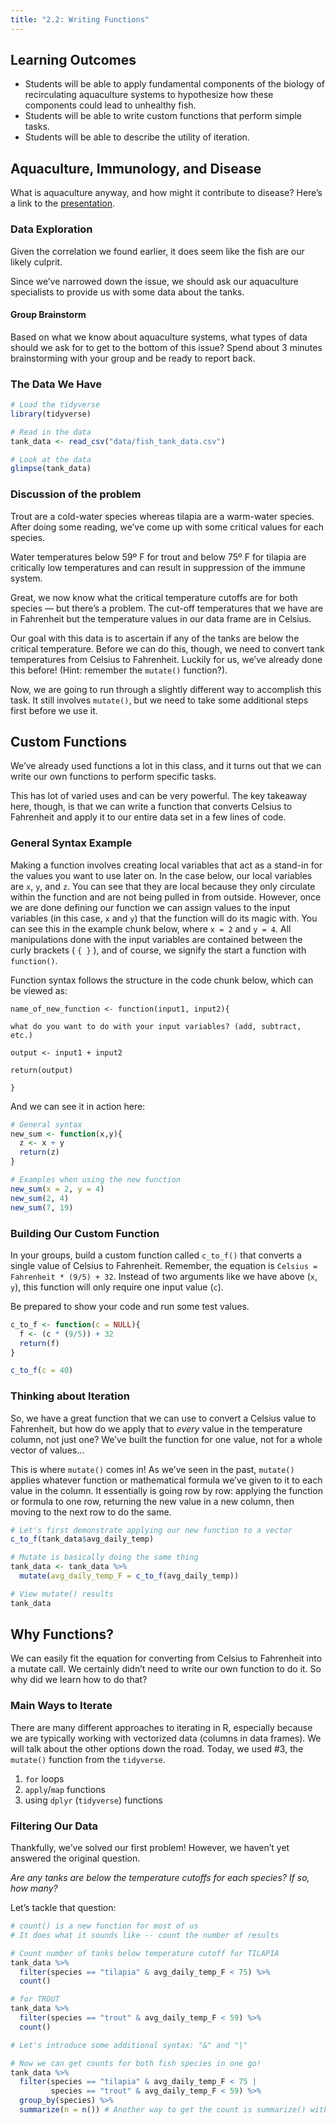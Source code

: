 ```yaml
---
title: "2.2: Writing Functions"
---
```


## Learning Outcomes

-   Students will be able to apply fundamental components of the biology of recirculating aquaculture systems to hypothesize how these components could lead to unhealthy fish.
-   Students will be able to write custom functions that perform simple tasks.
-   Students will be able to describe the utility of iteration.

## Aquaculture, Immunology, and Disease

What is aquaculture anyway, and how might it contribute to disease? Here's a link to the [presentation](https://docs.google.com/presentation/d/1CciKgqhu9WhS3x-YaTgEF15B0TefFhqevufThvmEfSk/edit?usp=sharing).

### Data Exploration

Given the correlation we found earlier, it does seem like the fish are our likely culprit.

Since we've narrowed down the issue, we should ask our aquaculture specialists to provide us with some data about the tanks.

#### Group Brainstorm

Based on what we know about aquaculture systems, what types of data should we ask for to get to the bottom of this issue? Spend about 3 minutes brainstorming with your group and be ready to report back.

### The Data We Have

```r
# Load the tidyverse
library(tidyverse)

# Read in the data
tank_data <- read_csv("data/fish_tank_data.csv")

# Look at the data
glimpse(tank_data)
```

### Discussion of the problem

Trout are a cold-water species whereas tilapia are a warm-water species. After doing some reading, we've come up with some critical values for each species.

Water temperatures below 59º F for trout and below 75º F for tilapia are critically low temperatures and can result in suppression of the immune system.

Great, we now know what the critical temperature cutoffs are for both species --- but there's a problem. The cut-off temperatures that we have are in Fahrenheit but the temperature values in our data frame are in Celsius.

Our goal with this data is to ascertain if any of the tanks are below the critical temperature. Before we can do this, though, we need to convert tank temperatures from Celsius to Fahrenheit. Luckily for us, we've already done this before! (Hint: remember the `mutate()` function?).

Now, we are going to run through a slightly different way to accomplish this task. It still involves `mutate()`, but we need to take some additional steps first before we use it.

## Custom Functions

We've already used functions a lot in this class, and it turns out that we can write our own functions to perform specific tasks.

This has lot of varied uses and can be very powerful. The key takeaway here, though, is that we can write a function that converts Celsius to Fahrenheit and apply it to our entire data set in a few lines of code.

### General Syntax Example

Making a function involves creating local variables that act as a stand-in for the values you want to use later on. In the case below, our local variables are `x`, `y`, and `z`. You can see that they are local because they only circulate within the function and are not being pulled in from outside. However, once we are done defining our function we can assign values to the input variables (in this case, `x` and `y`) that the function will do its magic with. You can see this in the example chunk below, where `x = 2` and `y = 4`. All manipulations done with the input variables are contained between the curly brackets ( `{ }` ), and of course, we signify the start a function with `function()`.

Function syntax follows the structure in the code chunk below, which can be viewed as:

`name_of_new_function <- function(input1, input2){`

`what do you want to do with your input variables? (add, subtract, etc.)`

`output <- input1 + input2`

`return(output)`

`}`

And we can see it in action here:

```r
# General syntax
new_sum <- function(x,y){
  z <- x + y
  return(z)
}

# Examples when using the new function
new_sum(x = 2, y = 4)
new_sum(2, 4)
new_sum(7, 19)
```

### Building Our Custom Function

In your groups, build a custom function called `c_to_f()` that converts a single value of Celsius to Fahrenheit. Remember, the equation is `Celsius = Fahrenheit * (9/5) + 32`. Instead of two arguments like we have above (`x`, `y`), this function will only require one input value (`c`).

Be prepared to show your code and run some test values.

```r
c_to_f <- function(c = NULL){
  f <- (c * (9/5)) + 32
  return(f)
}

c_to_f(c = 40)
```

### Thinking about Iteration

So, we have a great function that we can use to convert a Celsius value to Fahrenheit, but how do we apply that to *every* value in the temperature column, not just one? We've built the function for one value, not for a whole vector of values...

This is where `mutate()` comes in! As we've seen in the past, `mutate()` applies whatever function or mathematical formula we've given to it to each value in the column. It essentially is going row by row: applying the function or formula to one row, returning the new value in a new column, then moving to the next row to do the same.

```r
# Let's first demonstrate applying our new function to a vector
c_to_f(tank_data$avg_daily_temp)

# Mutate is basically doing the same thing
tank_data <- tank_data %>%
  mutate(avg_daily_temp_F = c_to_f(avg_daily_temp))

# View mutate() results
tank_data
```

## Why Functions?

We can easily fit the equation for converting from Celsius to Fahrenheit into a mutate call. We certainly didn't need to write our own function to do it. So why did we learn how to do that?

### Main Ways to Iterate

There are many different approaches to iterating in R, especially because we are typically working with vectorized data (columns in data frames). We will talk about the other options down the road. Today, we used #3, the `mutate()` function from the `tidyverse`.

1.  `for` loops
2.  `apply`/`map` functions
3.  using `dplyr` (`tidyverse`) functions

### Filtering Our Data

Thankfully, we've solved our first problem! However, we haven't yet answered the original question.

*Are any tanks are below the temperature cutoffs for each species? If so, how many?*

Let's tackle that question:

```r
# count() is a new function for most of us
# It does what it sounds like -- count the number of results

# Count number of tanks below temperature cutoff for TILAPIA
tank_data %>% 
  filter(species == "tilapia" & avg_daily_temp_F < 75) %>% 
  count()

# for TROUT
tank_data %>% 
  filter(species == "trout" & avg_daily_temp_F < 59) %>% 
  count()

# Let's introduce some additional syntax: "&" and "|"

# Now we can get counts for both fish species in one go!
tank_data %>%
  filter(species == "tilapia" & avg_daily_temp_F < 75 |
         species == "trout" & avg_daily_temp_F < 59) %>%
  group_by(species) %>%
  summarize(n = n()) # Another way to get the count is summarize() with n()

```
